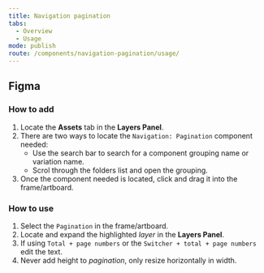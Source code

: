 ```yaml
---
title: Navigation pagination
tabs:
  - Overview
  - Usage
mode: publish
route: /components/navigation-pagination/usage/
---
```


## Figma

### How to add

1. Locate the **Assets** tab in the **Layers Panel**.
2. There are two ways to locate the `Navigation: Pagination` component needed:
   - Use the search bar to search for a component grouping name or variation name.
   - Scrol through the folders list and open the grouping.
3. Once the component needed is located, click and drag it into the frame/artboard.

### How to use

1. Select the `Pagination` in the frame/artboard.
2. Locate and expand the highlighted _layer_ in the **Layers Panel**.
3. If using `Total + page numbers` or the `Switcher + total + page numbers` edit the text.
4. Never add height to _pagination_, only resize horizontally in width.
